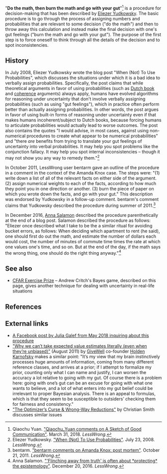 "'''Do the math, then burn the math and go with your gut'''"<ref>Qiaochu Yuan. [https://www.greaterwrong.com/posts/yeADMcScw8EW9yxpH/a-sketch-of-good-communication/comment/puSysxsCG2i98XHMW "Qiaochu_Yuan comments on A Sketch of Good Communication"]. March 31, 2018. ''LessWrong''.</ref> is a procedure for decision-making that has been described by [[Eliezer Yudkowsky]]. The basic procedure is to go through the process of assigning numbers and probabilities that are relevant to some decision ("do the math") and then to throw away this calculation and instead make the final decision with one's gut feelings ("burn the math and go with your gut"). The purpose of the first step is to force oneself to think through all the details of the decision and to spot inconsistencies.

==History==

In July 2008, Eliezer Yudkowsky wrote the blog post "When (Not) To Use Probabilities", which discusses the situations under which it is a bad idea to verbally assign probabilities. Specifically, the post claims that while theoretical arguments in favor of using probabilities (such as [[wikipedia:Dutch book|Dutch book]] and [[wikipedia:Coherence (philosophical gambling strategy)|coherence]] arguments) always apply, humans have evolved algorithms for reasoning under uncertainty that don't involve verbally assigning probabilities (such as using "gut feelings"), which in practice often perform better than actually assigning probabilities. In other words, the post argues in favor of using built-in forms of reasoning under uncertainty even if that makes humans incoherent/subject to Dutch books, because forcing humans to articulate probabilities would actually lead to worse outcomes. The post also contains the quotes "I would advise, in most cases, against using non-numerical procedures to create what appear to be numerical probabilities" and "there ''are'' benefits from trying to translate your gut feelings of uncertainty into verbal probabilities. It may help you spot problems like the conjunction fallacy. It may help you spot internal inconsistencies – though it may not show you any way to remedy them."<ref>Eliezer Yudkowsky. [https://www.lesswrong.com/posts/AJ9dX59QXokZb35fk/when-not-to-use-probabilities "When (Not) To Use Probabilities"]. July 23, 2008. ''LessWrong''.</ref>

In October 2011, LessWrong user bentarm gave an outline of the procedure in a comment in the context of the Amanda Knox case. The steps were: "(1) write down a list of all of the relevant facts on either side of the argument. (2) assign numerical weights to each of the facts, according to how much they point you in one direction or another. (3) burn the piece of paper on which you wrote down the facts, and go with your gut." This description was endorsed by Yudkowsky in a follow-up comment. bentarm's comment claims that Yudkowsky described the procedure during summer of 2011.<ref>bentarm. [https://www.greaterwrong.com/posts/Jx4gGbPi7GuydwvzB/amanda-knox-post-mortem/comment/aFe8RxLnH3JWtNJcD "bentarm comments on Amanda Knox: post mortem"]. October 21, 2011. ''LessWrong''.</ref>

In December 2016, [[Anna Salamon]] described the procedure parenthetically at the end of a blog post. Salamon described the procedure as follows: "Eliezer once described what I take to be the a similar ritual for avoiding bucket errors, as follows: When deciding which apartment to rent (he said), one should first do out the math, and estimate the number of dollars each would cost, the number of minutes of commute time times the rate at which one values one's time, and so on.  But at the end of the day, if the math says the wrong thing, one should do the right thing anyway."<ref>Anna Salamon. [https://www.lesswrong.com/posts/EEv9JeuY5xfuDDSgF/flinching-away-from-truth-is-often-about-protecting-the "'Flinching away from truth' is often about *protecting* the epistemology"]. December 20, 2016. ''LessWrong''.</ref>

==See also==

* [[CFAR Exercise Prize]] – Andrew Critch's Bayes game, described on this page, gives another technique for dealing with uncertainty in real-life situations

==References==

<references/>

==External links==

* [https://www.facebook.com/julia.galef/posts/10103884948339182 A Facebook post by Julia Galef from May 2018 inquiring about this procedure]
* [https://blog.givewell.org/2011/08/18/why-we-cant-take-expected-value-estimates-literally-even-when-theyre-unbiased/ "Why we can’t take expected value estimates literally (even when they’re unbiased)"] (August 2011) by [[GiveWell]] co-founder [[Holden Karnofsky]] makes a similar point: "It’s my view that my brain instinctively processes huge amounts of information, coming from many different reference classes, and arrives at a prior; if I attempt to formalize my prior, counting only what I can name and justify, I can worsen the accuracy a lot relative to going with my gut. Of course there is a problem here: going with one’s gut can be an excuse for going with what one wants to believe, and a lot of what enters into my gut belief could be irrelevant to proper Bayesian analysis. There is an appeal to formulas, which is that they seem to be susceptible to outsiders’ checking them for fairness and consistency."
* [https://confusopoly.com/2019/04/03/the-optimizers-curse-wrong-way-reductions/ "The Optimizer’s Curse & Wrong-Way Reductions"] by Christian Smith discusses similar issues
